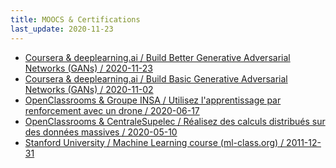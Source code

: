 ```yaml
---
title: MOOCS & Certifications
last_update: 2020-11-23
---
```


- [Coursera & deeplearning.ai / Build Better Generative Adversarial Networks (GANs) / 2020-11-23](./coursera-767LNVQFYNU2.pdf)
- [Coursera & deeplearning.ai / Build Basic Generative Adversarial Networks (GANs) / 2020-11-02](./coursera-767LNVQFYNU2.pdf)
- [OpenClassrooms & Groupe INSA / Utilisez l'apprentissage par renforcement avec un drone / 2020-06-17](./openclassrooms-8783616149.pdf)
- [OpenClassrooms & CentraleSupelec / Réalisez des calculs distribués sur des données massives / 2020-05-10](./openclassrooms-9938655945.pdf)
- [Stanford University / Machine Learning course (ml-class.org) / 2011-12-31](./ml-class.pdf)

